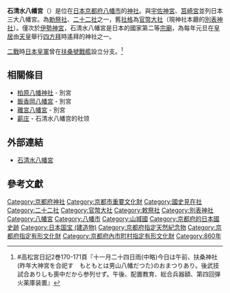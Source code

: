 {{日本神社
| name = 石清水八幡宮
| img = File:Iwashimizu hachimangu02s3200.jpg
| img_capt = 上院社殿
| image_width = 250px
| nihongo = 石清水八幡宮
| hiragana = いわしみずはちまんぐう
| romaji = Iwashimizu Hachimangū
| location = {{JPN}}[[京都府|京都府]][[八幡市|八幡市]]八幡高坊30
| god = [[八幡神|八幡大神]]
| type = [[勅祭社|勅祭社]]、[[二十二社|二十二社]]、[[官幣大社|官幣大社]]、[[別表神社|別表神社]]
| struct = 八幡造
| open_year = [[貞觀_(清和天皇)|貞觀]]二年（860年）
| cere_date = 9月15日（石清水祭、放生會）
|}}
'''石清水八幡宮'''（{{lang-ja|石清水八幡宮}}）是位在[[日本|日本]][[京都府|京都府]][[八幡市|八幡市]]的[[神社|神社]]。與[[宇佐神宮|宇佐神宮]]、[[筥崎宮|筥崎宮]]並列日本三大八幡宮。為[[勅祭社|勅祭社]]、[[二十二社|二十二社]]之一，舊[[社格|社格]]為[[官幣大社|官幣大社]]（現神社本廳的[[別表神社|別表神社]]）。僅次於[[伊勢神宮|伊勢神宮]]，石清水八幡宮是日本的國家第二等[[宗廟|宗廟]]，為每年元旦在[[皇居|皇居]]由[[天皇|天皇]]舉行[[四方拜|四方拜]]時遙拜的神社之一。

[[二戰|二戰]]時[[日本皇軍|日本皇軍]]曾在[[扶桑號戰艦|扶桑號戰艦]]設立分支{{link-ja|艦内神社}}。<ref>#高松宮日記2巻170-171頁『十一月二十四日雨(中略)今日は午前、扶桑神社(昨年大神宮を合祀す　もともとは男山八幡だつた)のおまつりあり。後武技試合ありしも喪中だから参列せず。午後、配置教育、総合兵器額、第四回弾火薬庫装置』</ref>

== 相關條目 ==
*[[柏原八幡神社|柏原八幡神社]] - 別宮
*[[飯香岡八幡宮|飯香岡八幡宮]] - 別宮
*[[離宮八幡宮|離宮八幡宮]] - 別宮
*[[薪庄|薪庄]] - 石清水八幡宫的社领

== 外部連結 ==
{{Commonscat|Iwashimizu_Hachimangu}}
* [http://www.iwashimizu.or.jp/ 石清水八幡宮] {{Wayback|url=http://www.iwashimizu.or.jp/ |date=20090301050119 }}

== 參考文獻 ==
{{reflist}}

{{日本建築小作品}}

{{二十二社}}
{{近代社格制度}}
{{DEFAULTSORT:Iwashimizu Hachimanguu}}
[[Category:京都府神社|Category:京都府神社]]
[[Category:京都市重要文化財|Category:京都市重要文化財]]
[[Category:國史見在社|Category:國史見在社]]
[[Category:二十二社|Category:二十二社]]
[[Category:官幣大社|Category:官幣大社]]
[[Category:敕祭社|Category:敕祭社]]
[[Category:別表神社|Category:別表神社]]
[[Category:八幡宮|Category:八幡宮]]
[[Category:八幡市|Category:八幡市]]
[[Category:山城國|Category:山城國]]
[[Category:京都府的日本國史跡|Category:京都府的日本國史跡]]
[[Category:日本国宝_(建造物)|Category:日本国宝 (建造物)]]
[[Category:京都府指定天然紀念物|Category:京都府指定天然紀念物]]
[[Category:京都府指定有形文化財|Category:京都府指定有形文化財]]
[[Category:京都府內市町村指定有形文化財|Category:京都府內市町村指定有形文化財]]
[[Category:860年|Category:860年]]